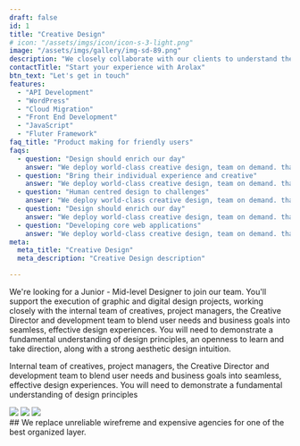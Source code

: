 ```yaml
---
draft: false
id: 1
title: "Creative Design"
# icon: "/assets/imgs/icon/icon-s-3-light.png"
image: "/assets/imgs/gallery/img-sd-89.png"
description: "We closely collaborate with our clients to understand the needs and goals of the key to design"
contactTitle: "Start your experience with Arolax"
btn_text: "Let's get in touch"
features:
  - "API Development"
  - "WordPress"
  - "Cloud Migration"
  - "Front End Development"
  - "JavaScript"
  - "Fluter Framework"
faq_title: "Product making for friendly users"
faqs:
  - question: "Design should enrich our day"
    answer: "We deploy world-class creative design, team on demand. that can design surest measure's of success is when a client partner with more than once build ship scale."
  - question: "Bring their individual experience and creative"
    answer: "We deploy world-class creative design, team on demand. that can design surest measure's of success is when a client partner with more than once build ship scale."
  - question: "Human centred design to challenges"
    answer: "We deploy world-class creative design, team on demand. that can design surest measure's of success is when a client partner with more than once build ship scale."
  - question: "Design should enrich our day"
    answer: "We deploy world-class creative design, team on demand. that can design surest measure's of success is when a client partner with more than once build ship scale."
  - question: "Developing core web applications"
    answer: "We deploy world-class creative design, team on demand. that can design surest measure's of success is when a client partner with more than once build ship scale."
meta:
  meta_title: "Creative Design"
  meta_description: "Creative Design description"

---
```

We're looking for a Junior - Mid-level Designer to join our team. 
You'll support the execution of graphic and digital design projects, working closely with the internal team of creatives, project managers, 
the Creative Director and development team to blend user needs and business goals into seamless, effective design experiences. 
You will need to demonstrate a fundamental understanding of design principles, an openness to learn and take direction, along with a strong aesthetic design intuition.

Internal team of creatives, project managers, the Creative Director and development team to blend user needs and business goals into seamless, effective design experiences. 
You will need to demonstrate a fundamental understanding of design principles
<div className="border-0 lg:border-t-[1px] mt-[66px]">
  <div className="working-steps grid gap-y-[40px] gap-x-[30px] sm:grid-cols-2 lg:grid-cols-4 container2">
    <WorkStep title="Planning and sketching" description="Modern and unique design practically point of view, it risks not meeting the huge expectations"/>
    <WorkStep title="Team working" description="Modern and unique design practically point of view, it risks not meeting the huge expectations"/>
    <WorkStep title="Flowchart and wireframe" description="Modern and unique design practically point of view, it risks not meeting the huge expectations"/>
    <WorkStep title="User experience Testing" description="Modern and unique design practically point of view, it risks not meeting the huge expectations"/>
  </div>
</div>
<div className="mt-[53px] grid gap-[10px] grid-cols-2 lg:gap-[30px] sm:grid-cols-3 container2">
<img src="/assets/imgs/gallery/img-s-89.jpg"/>
<img src="/assets/imgs/gallery/img-s-90.jpg"/>
<img src="/assets/imgs/gallery/img-s-91.jpg"/>
</div>

<div className="features-area container2 section-spacing-top">
  ## We replace unreliable wirefreme and expensive agencies for one of the best organized layer.
  <FeatureContent 
  img = "/assets/imgs/gallery/img-s-92.jpg"
  description1 = "Receive your design within a few business days, and be updated on the process. Everything you need for a digitally driven brand. Defined proposition. Conceptual realisation. Logo, type, look, feel, tone, movement, content - we've got it covered."
  description2="Getting your brand message out there. We create dynamic campaign creative that engages audiences, wherever they are most talented. Bring your brand to life, communicate your value proposition with agile setup across creativity."
  />
</div>